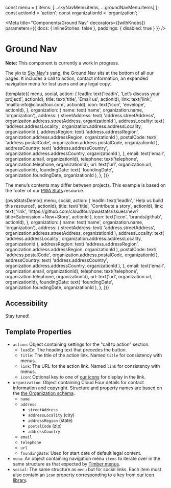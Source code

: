 const menu = { items: [...skyNavMenu.items, ...groundNavMenu.items] };
const actionId = 'action';
const organizationId = 'organization';

<!--
Inline stories disabled so media queries will behave as expected within
embedded examples.
-->

<Meta
  title="Components/Ground Nav"
  decorators={[withKnobs]}
  parameters={{ docs: { inlineStories: false }, paddings: { disabled: true } }}
/>

# Ground Nav

**Note:** This component is currently a work in progress.

The yin to [Sky Nav](/?path=/docs/components-sky-nav--dark)'s yang, the Ground Nav sits at the bottom of all our pages. It includes a call to action, contact information, an expanded navigation menu for lost users and any legal copy.

<Preview>
  <Story name="Cloud Four">
    {template({
      menu,
      social,
      action: {
        leadIn: text('leadIn', 'Let’s discuss your project!', actionId),
        title: text('title', 'Email us', actionId),
        link: text('link', 'mailto:info@cloudfour.com', actionId),
        icon: text('icon', 'envelope', actionId),
      },
      organization: {
        name: text('name', organization.name, 'organization'),
        address: {
          streetAddress: text(
            'address.streetAddress',
            organization.address.streetAddress,
            organizationId
          ),
          addressLocality: text(
            'address.addressLocality',
            organization.address.addressLocality,
            organizationId
          ),
          addressRegion: text(
            'address.addressRegion',
            organization.address.addressRegion,
            organizationId
          ),
          postalCode: text(
            'address.postalCode',
            organization.address.postalCode,
            organizationId
          ),
          addressCountry: text(
            'address.addressCountry',
            organization.address.addressCountry,
            organizationId
          ),
        },
        email: text('email', organization.email, organizationId),
        telephone: text('telephone', organization.telephone, organizationId),
        url: text('url', organization.url, organizationId),
        foundingDate: text(
          'foundingDate',
          organization.foundingDate,
          organizationId
        ),
      },
    })}
  </Story>
</Preview>

The menu’s contents may differ between projects. This example is based on the footer of our [PWA Stats](https://www.pwastats.com/) resource.

<Preview>
  <Story name="PWA Stats">
    {pwaStatsDemo({
      menu,
      social,
      action: {
        leadIn: text('leadIn', 'Help us build this resource!', actionId),
        title: text('title', 'Contribute a story', actionId),
        link: text(
          'link',
          'https://github.com/cloudfour/pwastats/issues/new?title=Submission:+New+Story',
          actionId
        ),
        icon: text('icon', 'brands/github', actionId),
      },
      organization: {
        name: text('name', organization.name, 'organization'),
        address: {
          streetAddress: text(
            'address.streetAddress',
            organization.address.streetAddress,
            organizationId
          ),
          addressLocality: text(
            'address.addressLocality',
            organization.address.addressLocality,
            organizationId
          ),
          addressRegion: text(
            'address.addressRegion',
            organization.address.addressRegion,
            organizationId
          ),
          postalCode: text(
            'address.postalCode',
            organization.address.postalCode,
            organizationId
          ),
          addressCountry: text(
            'address.addressCountry',
            organization.address.addressCountry,
            organizationId
          ),
        },
        email: text('email', organization.email, organizationId),
        telephone: text('telephone', organization.telephone, organizationId),
        url: text('url', organization.url, organizationId),
        foundingDate: text(
          'foundingDate',
          organization.foundingDate,
          organizationId
        ),
      },
    })}
  </Story>
</Preview>

## Accessibility

Stay tuned!

## Template Properties

- `action`: Object containing settings for the "call to action" section.
  - `leadIn`: The heading text that precedes the button.
  - `title`: The title of the action link. Named `title` for consistency with menus.
  - `link`: The URL for the action link. Named `link` for consistency with menus.
  - `icon`: Optional key to one of [our icons](/?path=/docs/design-icons--page) for display in the link.
- `organization`: Object containing Cloud Four details for contact information and copyright. Structure and property names are based on the [the Organization schema](https://schema.org/Organization).
  - `name`
  - `address`
    - `streetAddress`
    - `addressLocality` (city)
    - `addressRegion` (state)
    - `postalCode` (zip)
    - `addressCountry`
  - `email`
  - `telephone`
  - `url`
  - `foundingDate`: Used for start date of default legal content.
- `menu`: An object containing navigation menu `items` to iterate over in the same structure as that expected by [Timber menus](https://timber.github.io/docs/guides/menus/).
- `social`: The same structure as `menu` but for social links. Each item must also contain an `icon` property corresponding to a key from [our icon library](/?path=/docs/design-icons--page).
